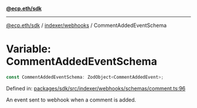 [**@ecp.eth/sdk**](../../../index.mdx)

***

[@ecp.eth/sdk](/sdk-reference/index.mdx) / [indexer/webhooks](/sdk-reference/indexer/webhooks/index.mdx) / CommentAddedEventSchema

# Variable: CommentAddedEventSchema

```ts
const CommentAddedEventSchema: ZodObject<CommentAddedEvent>;
```

Defined in: [packages/sdk/src/indexer/webhooks/schemas/comment.ts:96](https://github.com/ecp-eth/comments-monorepo/blob/main/packages/sdk/src/indexer/webhooks/schemas/comment.ts#L96)

An event sent to webhook when a comment is added.
